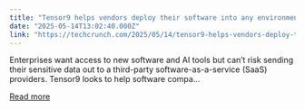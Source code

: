 ```yaml
---
title: "Tensor9 helps vendors deploy their software into any environment using digital twins"
date: "2025-05-14T13:02:40.000Z"
link: "https://techcrunch.com/2025/05/14/tensor9-helps-vendors-deploy-their-software-into-any-environment-using-digital-twins/"
---
```


Enterprises want access to new software and AI tools but can&#8217;t risk sending their sensitive data out to a third-party software-as-a-service (SaaS) providers. Tensor9 looks to help software compa...

[Read more](https://techcrunch.com/2025/05/14/tensor9-helps-vendors-deploy-their-software-into-any-environment-using-digital-twins/)
